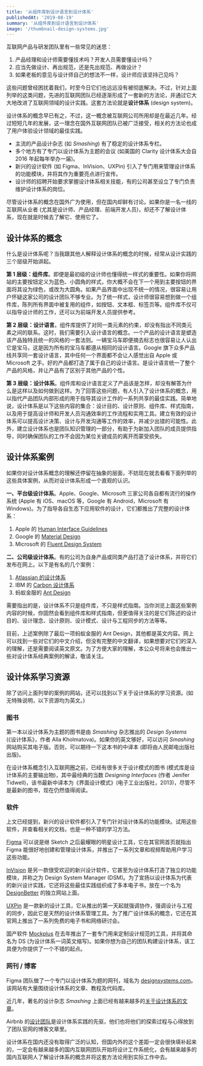```yaml
---
title: '从组件库到设计语言到设计体系'
publishedAt: '2019-08-19'
summary: '从组件库到设计语言到设计体系'
image: '/thumbnail-design-systems.jpg'
---
```


互联网产品与研发团队里有一些常见的迷思：

1. 产品经理和设计师需要懂技术吗？开发人员需要懂设计吗？
2. 应当先做设计、再出规范，还是先出规范、再做设计？
3. 如果老板的意见与设计师自己的想法不一样，设计师应该坚持己见吗？

这些问题曾经困扰着我们，时至今日它们也远远没有被彻底解决。不过，针对上面列举的这类问题，先进的互联网团队已经逐渐形成了一套新的方法论，并通过它大大地改进了互联网领域的设计实践。这套方法论就是**设计体系** (design system)。

设计体系的概念早已有之，不过，这一概念被互联网公司所用却是在最近几年。经过短短几年的发展，这一理念在国外互联网团队已被广泛接受，相关的方法论也成了用户体验设计领域的最佳实践。

- 主流的产品设计杂志 (如 <i>Smashing</i>) 有了稳定的设计体系专栏。
- 多个地方有了专门以设计体系为主题的会议 (如美国的 Clarity 设计体系大会自 2016 年起每年举办一届)。
- 新兴的设计软件 (如 Figma、InVision、UXPin) 引入了专门用来管理设计体系的功能模块，并将其作为重要亮点进行宣传。
- 设计师的招聘开始要求掌握设计体系相关技能，有的公司甚至设立了专门负责维护设计体系的岗位。

尽管设计体系的概念在国外广为使用，但在国内却鲜有讨论。如果你是一名一线的互联网从业者 (尤其是设计师、产品经理、前端开发人员)，却还不了解设计体系，现在就是时候去了解它、使用它了。

## 设计体系的概念

什么是设计体系呢？当我跟其他人解释设计体系的概念的时候，经常从设计实践的三个层级开始讲起。

**第 1 层级：组件库**。即便是最初级的设计师也懂得统一样式的重要性。如果你将网站的主要按钮定义为蓝色、小圆角的样式，你大概不会在下一个用到主要按钮的界面将其设为绿色，或改为大圆角。如果产品界面中出现不统一的情况，很容易让用户怀疑这家公司的设计团队不够专业。为了统一样式，设计师很容易想到做一个组件库，陈列所有界面中被复用的组件，如按钮、文本框、标签页等。组件库不仅可以指导设计师的工作，还可以为前端开发人员提供参考。

**第 2 层级：设计语言**。组件库提供了对同一类元素的约束，却没有指出不同类元素之间的联系。这时，我们需要引入设计语言的概念。一个产品的设计语言是塑造该产品独特且统一的风格的一套法则。一辆宝马车即便摘去标志也很容易让人认出它是宝马，这是因为所有的宝马车都遵从相同的设计语言。Google 旗下众多产品线共享同一套设计语言，其中任何一个界面都不会让人感觉出自 Apple 或 Microsoft 之手。好的产品都打造了属于自己的设计语言。是设计语言统一了整个产品的风格，并让产品有了区别于其他产品的个性。

**第 3 层级：设计体系**。组件库和设计语言定义了产品该是怎样，却没有解答为什么是这样以及如何做到这样。为了回答这些问题，有人引入了设计体系的概念，用以指代产品团队内部形成的用于指导其设计工作的一系列共享的最佳实践。简单地说，设计体系是以下这些内容的集合：设计目的、设计原则、组件库、样式指南，以及用于提高设计师和开发人员沟通效率的工作流程和实用工具。建立有效的设计体系可以提高设计决策、设计与开发沟通等工作的效率，并减少出错的可能性。此外，建立设计体系也是团队知识管理的一部分，有助于为新加入团队的成员提供指导，同时确保团队的工作不会因为某位关键成员的离开而蒙受损失。

## 设计体系案例

如果你对设计体系概念的理解还停留在抽象的层面，不妨现在就去看看下面列举的这些具体案例，从而对设计体系形成一个直观的认识。

**一、平台级设计体系**。Apple、Google、Microsoft 三家公司各自都有流行的操作系统 (Apple 有 iOS、macOS 等，Google 有 Android，Microsoft 有 Windows)。为了指导各自生态下应用软件的设计，它们都推出了完整的设计体系：

1. Apple 的 [Human Interface Guidelines](https://developer.apple.com/design/human-interface-guidelines/)
2. Google 的 [Material Design](https://material.io/)
3. Microsoft 的 [Fluent Design System](https://www.microsoft.com/design/fluent/)

**二、公司级设计体系**。有的公司为自身产品或同类产品打造了设计体系，并将它们发布在网上。以下是有名的几个案例：

1. [Atlassian 的设计体系](https://atlassian.design/)
2. IBM 的 [Carbon 设计体系](https://www.carbondesignsystem.com/)
3. 蚂蚁金服的 [Ant Design](https://ant.design/)

需要指出的是，设计体系不只是组件库，不只是样式指南。当你浏览上面这些案例内容的时候，你固然会看到组件库和样式指南，但更值得关注的是它们陈述的设计目的、设计理念、设计原则、设计模式、设计与工程同步的方法等等。

目前，上述案例除了最后一项蚂蚁金服的 Ant Design，其他都是英文内容。网上可以找到一些对它们的中文介绍，但没有完整的中文翻译，如果想要对它们的深入的理解，还是需要阅读英文原文。为了方便大家的理解，本公众号将来也会推出一些对设计体系经典案例的解读，敬请关注。

## 设计体系学习资源

除了访问上面列举的案例的网站，还可以找到以下关于设计体系的学习资源。(如无特殊说明，以下资源均为英文。)

### 图书

第一本以设计体系为主题的图书是由 <i>Smashing</i> 杂志推出的 <i>Design Systems</i> (《设计体系》，作者 Alla Kholmatova)。如果你的英文够好，可以访问 <i>Smashing</i> 网站购买其电子版。否则，可以期待一下这本书的中译本 (即将由人民邮电出版社出版)。

在设计体系概念引入互联网圈之前，已经有很多关于设计模式的图书 (模式库是设计体系的主要输出物)，其中最经典的当数 <i>Designing Interfaces</i> (作者 Jenifer Tidwell)，该书最新中译本为《界面设计模式》(电子工业出版社，2013)，尽管不是最新的图书，现在仍然值得阅读。

### 软件

上文已经提到，新兴的设计软件都引入了专门针对设计体系的功能模块。试用这些软件，并查看相关的文档，也是一种不错的学习方法。

[Figma](figma.com) 可以说是继 Sketch 之后最耀眼的明星设计工具，它在其官网首页就指出 Figma 能很好地创建和管理设计体系，并推出了一系列文章和视频帮助用户学习这些功能。

[InVision](invisionapp.com) 是另一款很受欢迎的新兴设计软件，它甚至为设计体系打造了独立的功能模块，并称之为 Design System Manager (DSM)。为了宣扬以设计体系为代表的新兴设计实践，它还将这些最佳实践组织成了多本电子书，放在一个名为 [DesignBetter](designbetter.co) 的独立网站上面。

[UXPin](uxpin.com) 是一款新的设计工具，它从推出的第一天起就强调协作，强调设计与工程的同步，因此它是天然的设计体系管理工具。为了推广设计体系的概念，它还在其官网上推出了一系列免费的电子书和网络研讨会。

国产软件 [Mockplus](mockplus.cn) 在去年推出了一套专门用来定制设计规范的工具，并将其命名为 DS (为设计体系一词英文缩写)。如果你想为自己的团队构建设计体系，该工具便为你提供了一个不错的起点。

### 网刊 / 博客

Figma 团队做了一个专门以设计体系为题的网刊，域名为 [designsystems.com](designsystems.com)。该网站有大量围绕设计体系的文章、教程及代码库。

近几年，著名的设计杂志 <i>Smashing</i> 上面已经有越来越多的[关于设计体系的文章](https://www.smashingmagazine.com/category/design-systems)。

Airbnb 的[设计团队](airbnb.design)是设计体系实践的先驱，他们也将他们的探索过程与心得放到了团队官网的博客文章里。

设计体系在国内还没有取得广泛的认知，但国内外的这个差距一定会很快填补起来的，一定会有越来越多的国内互联网团队开始将设计工作系统化，会有越来越多的国内互联网人了解设计体系的概念并将这套方法论用到实际工作中去。